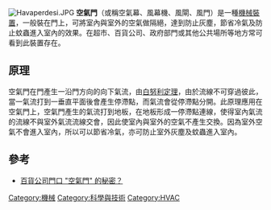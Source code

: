 [[File:Havaperdesi.JPG|thumb]]
'''空氣門'''（或稱空氣幕、風幕機、風閘、風門）是一種[[機械裝置|機械裝置]]，一般裝在門上，可將室內與室外的空氣做隔絕，達到防止灰塵，節省冷氣及防止蚊蟲進入室內的效果。在超市、百貨公司、政府部門或其他公共場所等地方常可看到此裝置存在。

== 原理 ==
空氣門在門產生一沿門方向的向下氣流，由[[白努利定理|白努利定理]]，由於流線不可穿過彼此，當一氣流打到一垂直平面後會產生停滯點，而氣流會從停滯點分開。此原理應用在空氣門上，空氣門產生的氣流打到地板，在地板形成一停滯點連線，使得室內氣流的流線不與室外氣流流線交會，因此使室內與室外的空氣不產生交換。因為室外空氣不會進入室內，所以可以節省冷氣，亦可防止室外灰塵及蚊蟲進入室內。

== 參考 ==
* [http://www.phy.ntnu.edu.tw/demolab/phpBB/viewtopic.php?topic=19753 百貨公司門口 "空氣門" 的秘密？] {{zh-tw}}

{{科技小作品}}
{{暖通空調}}

[[Category:機械|Category:機械]]
[[Category:科學與技術|Category:科學與技術]]
[[Category:HVAC|Category:HVAC]]